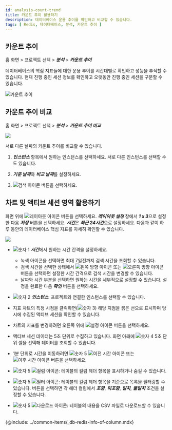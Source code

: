```yaml
---
id: analysis-count-trend
title: 카운트 추이 활용하기
description: 데이터베이스 운용 추이를 확인하고 비교할 수 있습니다.
tags: [ Redis, 데이터베이스, 분석, 카운트 추이 ]
---
```


## 카운트 추이

홈 화면 > 프로젝트 선택 > ***분석*** > ***카운트 추이***

데이터베이스의 핵심 지표들에 대한 운용 추이를 시간대별로 확인하고 성능을 추적할 수 있습니다. 현재 진행 중인 세션 정보를 확인하고 오랫동안 진행 중인 세션을 구분할 수 있습니다.

![카운트 추이](/img/db-redis-count-trend.png)


## 카운트 추이 비교 

홈 화면 > 프로젝트 선택 > ***분석*** > ***카운트 추이 비교***

![](/img/db-redis-copare-count-trend.png)

서로 다른 날짜의 카운트 추이를 비교할 수 있습니다. 

1. ***인스턴스*** 항목에서 원하는 인스턴스를 선택하세요. 서로 다른 인스턴스를 선택할 수도 있습니다.

1. ***기준 날짜***와 ***비교 날짜***를 설정하세요. 

1. ![검색 아이콘](/img/ico-btn-search.png) 버튼을 선택하세요.


## 차트 및 액티브 세션 영역 활용하기

화면 위에 ![레이아웃 아이콘](/img/ico-layout-set.svg) 버튼을 선택하세요. ***레이아웃 설정*** 창에서 ***1 x 3***으로 설정한 다음 ***저장*** 버튼을 선택하세요. ***시간***은 ***최근 24시간***으로 설정하세요. 다음과 같이 하루 동안의 데이터베이스 핵심 지표를 자세히 확인할 수 있습니다.

![](/img/db-redis-count-trend-1x3.png)

* ![숫자 1](/img/number-01.png) ***시간***에서 원하는 시간 간격을 설정하세요.

  * 녹색 아이콘을 선택하면 최대 7일전까지 검색 시간을 조회할 수 있습니다. 
  * 검색 시간을 선택한 상태에서 ![왼쪽 방향 아이콘](/img/left-arrow.svg) 또는 ![오른쪽 방향 아이콘](/img/right-arrow.svg) 버튼을 선택하면 설정한 시간 간격으로 검색 시간을 변경할 수 있습니다.
  * 날짜와 시간 부분을 선택하면 원하는 시간을 세부적으로 설정할 수 있습니다. 설정을 완료한 다음 ***확인*** 버튼을 선택하세요.

* ![숫자 2](/img/number-02.png) ***인스턴스***: 프로젝트와 연결한 인스턴스를 선택할 수 있습니다.

* 지표 차트의 특정 시점을 클릭하면(![숫자 3](/img/number-03.png)) 해당 지점을 붉은 선으로 표시하며 당시에 수집된 액티브 세션을 확인할 수 있습니다. 

* 차트의 지표를 변경하려면 오른쪽 위에 ![설정 아이콘](/img/ico-setting.svg) 버튼을 선택하세요. 

* 액티브 세션 데이터는 5초 단위로 수집하고 있습니다. 화면 아래에 ![숫자 4](/img/number-04.png) 5초 단위 셀을 선택해 데이터를 조회할 수 있습니다.

* 1분 단위로 시간을 이동하려면 ![숫자 5](/img/number-05.png) ![이전 시간 아이콘](/img/ico-left-time.svg) 또는 ![이후 시간 아이콘](/img/ico-right-time.svg) 버튼을 선택하세요.

* ![숫자 5](/img/number-05.png) ![컬럼 아이콘](/img/ico-column.svg): 테이블의 컬럼 헤더 항목을 표시하거나 숨길 수 있습니다.

* ![숫자 5](/img/number-05.png) ![필터 아이콘](/img/ico-filter.svg): 테이블의 컬럼 헤더 항목을 기준으로 목록을 필터링할 수 있습니다. 버튼을 선택하면 각 헤더 컬럼에서 ***포함***, ***미포함***, ***일치***, ***불일치*** 조건을 설정할 수 있습니다.

* ![숫자 5](/img/number-05.png) ![다운로드 아이콘](/img/ico-download.svg): 테이블의 내용을 CSV 파일로 다운로드할 수 있습니다.

<!-- 컬럼 정보 안내 -->
{@include: ../common-items/_db-redis-info-of-column.mdx}
